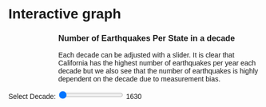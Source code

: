 # Interactive graph

<style>
  * {
    font-family: sans-serif;
  }
</style> 

<div style="padding-left: 100px">
<h3>Number of Earthquakes Per State in a decade</h3>
<p>Each decade can be adjusted with a slider. It is clear that California has the highest number of earthquakes per year each decade but we also see that the number of earthquakes is highly dependent on the decade due to measurement bias. </p>
</div>

<div id="plot">
<div>
  <label for="decade-slider">Select Decade:</label>
  <input type="range" id="decade-slider" min="1630" max="1980" step="10" value="1630">
  <span id="selected-decade">1630</span>
</div>

<script src="https://cdn.jsdelivr.net/npm/d3@7"></script>
<script src="scripts/myscript.js"></script>
